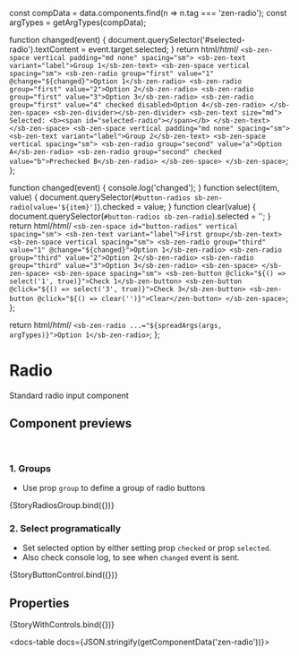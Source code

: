 
const compData = data.components.find(n => n.tag === 'zen-radio');
const argTypes = getArgTypes(compData);

<Meta title="Forms/Radio" component="zen-radio" argTypes={argTypes} />

  function changed(event) {
    document.querySelector('#selected-radio').textContent = event.target.selected;
  }
  return html/*html*/ `
    <sb-zen-space vertical padding="md none" spacing="sm">
      <sb-zen-text variant="label">Group 1</sb-zen-text>
      <sb-zen-space vertical spacing="sm">
        <sb-zen-radio group="first" value="1" @change="${changed}">Option 1</sb-zen-radio>
        <sb-zen-radio group="first" value="2">Option 2</sb-zen-radio>
        <sb-zen-radio group="first" value="3">Option 3</sb-zen-radio>
        <sb-zen-radio group="first" value="4" checked disabled>Option 4</sb-zen-radio>
      </sb-zen-space>
      <sb-zen-divider></sb-zen-divider>
      <sb-zen-text size="md">
        Selected: <b><span id="selected-radio"></span></b>
      </sb-zen-text>
    </sb-zen-space>
    <sb-zen-space vertical padding="md none" spacing="sm">
      <sb-zen-text variant="label">Group 2</sb-zen-text>
      <sb-zen-space vertical spacing="sm">
        <sb-zen-radio group="second" value="a">Option A</sb-zen-radio>
        <sb-zen-radio group="second" checked value="b">Prechecked B</sb-zen-radio>
      </sb-zen-space>
    </sb-zen-space>
  `;
};

  function changed(event) {
    console.log('changed');
  }
  function select(item, value) {
    document.querySelector(`#button-radios sb-zen-radio[value='${item}']`).checked = value;
  }
  function clear(value) {
    document.querySelector(`#button-radios sb-zen-radio`).selected = '';
  }
  return html/*html*/ `
    <sb-zen-space id="button-radios" vertical spacing="sm">
      <sb-zen-text variant="label">First group</sb-zen-text>
      <sb-zen-space vertical spacing="sm">
        <sb-zen-radio group="third" value="1" @change="${changed}">Option 1</sb-zen-radio>
        <sb-zen-radio group="third" value="2">Option 2</sb-zen-radio>
        <sb-zen-radio group="third" value="3">Option 3</sb-zen-radio>
      <sb-zen-space>
    </sb-zen-space>
    <sb-zen-space spacing="sm">
      <sb-zen-button @click="${() => select('1', true)}">Check 1</sb-zen-button>
      <sb-zen-button @click="${() => select('3', true)}">Check 3</sb-zen-button>
      <sb-zen-button @click="${() => clear('')}">Clear</zen-button>
    </sb-zen-space>
  `;
};

  return html/*html*/ ` <sb-zen-radio ...="${spreadArgs(args, argTypes)}">Option 1</sb-zen-radio> `;
};

# Radio

Standard radio input component

## Component previews

<br />

### 1. Groups

- Use prop `group` to define a group of radio buttons

<Canvas>
  <Story name="button">{StoryRadiosGroup.bind({})}</Story>
</Canvas>

### 2. Select programatically

- Set selected option by either setting prop `checked` or prop `selected`.
- Also check console log, to see when `changed` event is sent.

<Canvas>
  <Story name="buttonControl">{StoryButtonControl.bind({})}</Story>
</Canvas>

## Properties

<Canvas>
  <Story
    name="default"
    args={{
      ...getDefaultArgs(argTypes),
    }}
  >
    {StoryWithControls.bind({})}
  </Story>
</Canvas>

<ArgsTable story="default" />

<docs-table docs={JSON.stringify(getComponentData('zen-radio'))}></docs-table>
